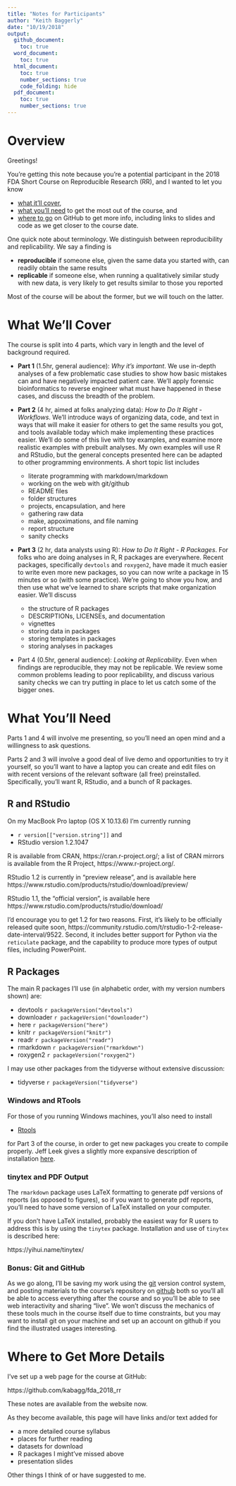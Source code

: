 ```yaml
---
title: "Notes for Participants"
author: "Keith Baggerly"
date: "10/19/2018"
output: 
  github_document:
    toc: true
  word_document:
    toc: true
  html_document:
    toc: true
    number_sections: true
    code_folding: hide
  pdf_document:
    toc: true
    number_sections: true
---
```


# Overview

Greetings!

You're getting this note because you're a potential participant
in the 2018 FDA Short Course on Reproducible Research (RR), and
I wanted to let you know  

* [what it'll cover](What-We'll-Cover),  
* [what you'll need](What-You'll-Need) 
  to get the most out of the course, and  
* [where to go](Where-to-Get-More-Details) 
  on GitHub to get more info, including links
  to slides and code as we get closer to the course date.

One quick note about terminology. 
We distinguish between reproducibility and replicability.
We say a finding is

* **reproducible** if someone else, given the same
  data you started with, can readily obtain the same 
  results
* **replicable** if someone else, when running a qualitatively
  similar study with new data, is very likely to get results
  similar to those you reported
  
Most of the course will be about the former, but we will
touch on the latter.

# What We'll Cover

The course is split into 4 parts, which vary in length
and the level of background required. 

* **Part 1** (1.5hr, general audience): _Why it's important_.
  We use in-depth analyses of
  a few problematic case studies to show how basic mistakes
  can and have negatively impacted patient care. We'll 
  apply forensic bioinformatics to reverse engineer what
  must have happened in these cases, and discuss the
  breadth of the problem.
  
* **Part 2** (4 hr, aimed at folks analyzing data): 
  _How to Do It Right - Workflows_. 
  We'll introduce ways of organizing data, 
  code, and text in ways that will make it easier for others
  to get the same results you got, and tools available today
  which make implementing these practices easier. We'll 
  do some of this live with toy examples, and examine more
  realistic examples with prebuilt analyses. My own examples
  will use R and RStudio, but the general concepts presented
  here can be adapted to other programming environments.
  A short topic list includes
    + literate programming with markdown/markdown
    + working on the web with git/github
    + README files
    + folder structures
    + projects, encapsulation, and here
    + gathering raw data
    + make, appoximations, and file naming
    + report structure
    + sanity checks

* **Part 3** (2 hr, data analysts using R): 
  _How to Do It Right - R Packages_. 
  For folks who are doing analyses in R, R packages are
  everywhere. Recent packages, specifically `devtools`
  and `roxygen2`, have made it much easier to 
  write even more new packages, so you can now write 
  a package in
  15 minutes or so (with some practice). We're going
  to show you how, and then use what we've learned to 
  share scripts that make organization easier. We'll 
  discuss
    + the structure of R packages
    + DESCRIPTIONs, LICENSEs, and documentation
    + vignettes
    + storing data in packages
    + storing templates in packages
    + storing analyses in packages

* Part 4 (0.5hr, general audience): 
  _Looking at Replicability_.
  Even when findings are reproducible, they may not be 
  replicable. We review some common problems leading
  to poor replicability, and discuss various sanity 
  checks we can try putting in place to let us catch
  some of the bigger ones.

# What You'll Need

Parts 1 and 4 will involve me presenting, so you'll need 
an open mind and a willingness to ask questions.

Parts 2 and 3 will involve a good deal of live demo and
opportunities to try it yourself, so you'll want to have 
a laptop you can create and edit files on with recent 
versions of the relevant software (all free) preinstalled. 
Specifically, you'll want R, RStudio, and a bunch of R
packages. 

## R and RStudio

On my MacBook Pro laptop (OS X 10.13.6) I'm currently running 

* `r version[["version.string"]]` and
* RStudio version 1.2.1047

R is available from CRAN, https://cran.r-project.org/; 
a list of CRAN mirrors is available from the R 
Project, https://www.r-project.org/.

RStudio 1.2 is currently in "preview release", and
is available here
https://www.rstudio.com/products/rstudio/download/preview/

RStudio 1.1, the "official version", is available here
https://www.rstudio.com/products/rstudio/download/

I'd encourage you to get 1.2 for two reasons. 
First, it's likely to be officially released quite soon,
https://community.rstudio.com/t/rstudio-1-2-release-date-interval/9522.
Second, it includes better support for Python via
the `reticulate` package, and the capability to produce
more types of output files, including PowerPoint. 

## R Packages

The main R packages I'll use (in alphabetic order, with 
my version numbers shown) are:

* devtools  `r packageVersion("devtools")`
* downloader `r packageVersion("downloader")`
* here      `r packageVersion("here")`
* knitr     `r packageVersion("knitr")`
* readr     `r packageVersion("readr")`
* rmarkdown `r packageVersion("rmarkdown")`
* roxygen2  `r packageVersion("roxygen2")`

I may use other packages from the tidyverse
without extensive discussion:

* tidyverse `r packageVersion("tidyverse")`

### Windows and RTools

For those of you running Windows machines, you'll also need
to install 

* [Rtools](https://cran.r-project.org/bin/windows/Rtools/)

for Part 3 of the course, 
in order to get new packages you create to compile properly. 
Jeff Leek gives a slightly more expansive description of
installation [here](http://jtleek.com/modules/01_DataScientistToolbox/02_10_rtools/).

### tinytex and PDF Output

The `rmarkdown` package uses LaTeX formatting to generate
pdf versions of reports (as opposed to figures), so if you
want to generate pdf reports, you'll need to have some
version of LaTeX installed on your computer. 

If you don't have LaTeX installed, probably the easiest 
way for R users to address this is by using the `tinytex`
package. Installation and use of `tinytex` is described here:

https://yihui.name/tinytex/

### Bonus: Git and GitHub

As we go along, I'll be saving my work using the 
[git](https://git-scm.com/) version
control system, and posting materials to the course's 
repository on [github](https://github.com/) 
both so you'll all be able to access everything after the 
course and so you'll be able to see web interactivity
and sharing "live". 
We won't discuss the mechanics of these tools much in 
the course itself due to time constraints, but you may want 
to install git on your machine and set up an 
account on github if you find the illustrated usages 
interesting. 

# Where to Get More Details

I've set up a web page for the course at GitHub:

https://github.com/kabagg/fda_2018_rr

These notes are available from the website now. 

As they become available, this page will have links
and/or text added for

* a more detailed course syllabus
* places for further reading
* datasets for download
* R packages I might've missed above
* presentation slides

Other things I think of or have suggested to me. 
